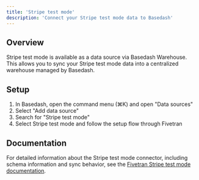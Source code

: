 ```yaml
---
title: 'Stripe test mode'
description: 'Connect your Stripe test mode data to Basedash'
---
```


## Overview

Stripe test mode is available as a data source via Basedash Warehouse. This allows you to sync your Stripe test mode data into a centralized warehouse managed by Basedash.

## Setup

1. In Basedash, open the command menu (⌘K) and open "Data sources"
2. Select "Add data source"
3. Search for "Stripe test mode"
4. Select Stripe test mode and follow the setup flow through Fivetran

## Documentation

For detailed information about the Stripe test mode connector, including schema information and sync behavior, see the [Fivetran Stripe test mode documentation](https://fivetran.com/docs/connectors/applications/stripe).
